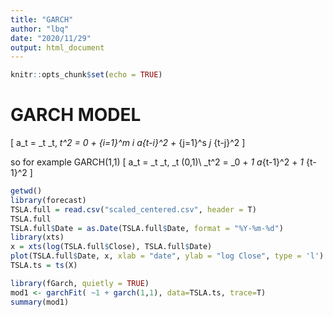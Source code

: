 ---
title: "GARCH"
author: "lbq"
date: "2020/11/29"
output: html_document
---

```{r setup, include=FALSE}
knitr::opts_chunk$set(echo = TRUE)
```
# GARCH MODEL

\[
a_t = \sigma_t \varepsilon_t,
\quad
\sigma_t^2 = \alpha_0 + \sum_{i=1}^m \alpha_i a_{t-i}^2 + \sum_{j=1}^s \beta_j \sigma_{t-j}^2
\]

so  for example GARCH(1,1)
\[
a_t = \sigma_t \varepsilon_t,
\quad \varepsilon_t \text{ i.i.d. N} (0,1)\\
\sigma_t^2 = \alpha_0 + \alpha_1 a_{t-1}^2 + \beta_1 \sigma_{t-1}^2
\]

```{r}
getwd()
library(forecast)
TSLA.full = read.csv("scaled_centered.csv", header = T)
TSLA.full
TSLA.full$Date = as.Date(TSLA.full$Date, format = "%Y-%m-%d")
library(xts)
x = xts(log(TSLA.full$Close), TSLA.full$Date)
plot(TSLA.full$Date, x, xlab = "date", ylab = "log Close", type = 'l')
TSLA.ts = ts(X)

library(fGarch, quietly = TRUE)
mod1 <- garchFit( ~1 + garch(1,1), data=TSLA.ts, trace=T)
summary(mod1)
```



































































